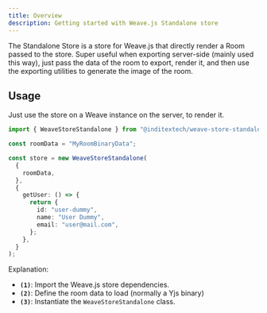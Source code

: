 ```yaml
---
title: Overview
description: Getting started with Weave.js Standalone store
---
```


The Standalone Store is a store for Weave.js that directly render a Room passed to the store.
Super useful when exporting server-side (mainly used this way), just pass the data of the room
to export, render it, and then use the exporting utilities to generate the image of the room.

## Usage

<div className="fd-steps">

<div className="[&_h3]:fd-step">

Just use the store on a Weave instance on the server, to render it.

```ts
import { WeaveStoreStandalone } from "@inditextech/weave-store-standalone/server";

const roomData = "MyRoomBinaryData";

const store = new WeaveStoreStandalone(
  {
    roomData,
  },
  {
    getUser: () => {
      return {
        id: "user-dummy",
        name: "User Dummy",
        email: "user@mail.com",
      };
    },
  }
);
```

Explanation:

- **`(1)`**: Import the Weave.js store dependencies.
- **`(2)`**: Define the room data to load (normally a Yjs binary)
- **`(3)`**: Instantiate the `WeaveStoreStandalone` class.

</div>

</div>
